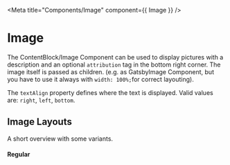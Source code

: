 
<Meta title="Components/Image" component={{ Image }} />

# Image

The ContentBlock/Image Component can be used to display pictures with a description and an optional `attribution` tag in the bottom right corner.
The image itself is passed as children. (e.g. as GatsbyImage Component, but you have to use it always with `width: 100%;`for correct layouting).

The `textAlign` property defines where the text is displayed.
Valid values are: `right`, `left`, `bottom`.

## Image Layouts

A short overview with some variants.

#### Regular

<Canvas>
  <Story story={Regular} />
</Canvas>
